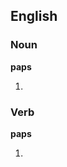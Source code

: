 ==English==

===Noun===
'''paps'''

# {{plural of|[[pap]]}}

===Verb===
'''paps'''

# {{third-person singular of|[[pap]]}}
